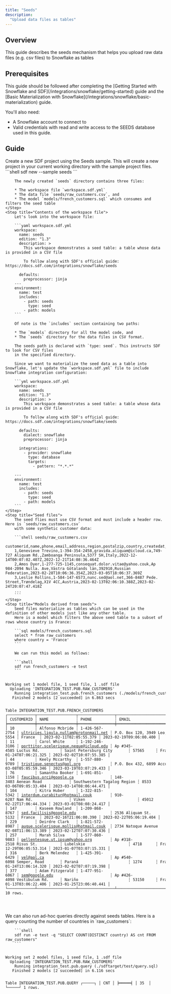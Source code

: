 ```yaml
---
title: "Seeds"
description:
  "Upload data files as tables"
---
```


## Overview
This guide describes the seeds mechanism that helps you upload raw data files (e.g. csv files) 
to Snowflake as tables

## Prerequisites

<Info>
This guide should be followed after completing the [Getting Started with Snowflake and SDF](/integrations/snowflake/getting-started) guide and the [Basic Materialization with Snowflake](/integrations/snowflake/basic-materialization) guide.
</Info>

You'll also need:

- A Snowflake account to connect to
- Valid credentials with read and write access to the SEEDS database used in this guide.

## Guide

<Steps>
    <Step title="Create a new SDF Project from the Seeds Sample">
        Create a new SDF project using the Seeds sample. This will create a new project in your current working directory with the sample project files.
        ```shell
        sdf new --sample seeds
        ```


        The newly created `seeds` directory contains three files:

        * The workspace file `workspace.sdf.yml`
        * The data file `seeds/raw_customers.csv`, and
        * The model `models/french_customers.sql` which consumes and filters the seed table
    </Step>
    <Step title="Contents of the workspace file">
        Let's look into the workspace file:

        ```yaml workspace.sdf.yml
        workspace:
          name: seeds
          edition: "1.3"
          description: >
            This workspace demonstrates a seed table: a table whose data is provided in a CSV file

            To follow along with SDF's official guide:  https://docs.sdf.com/integrations/snowflake/seeds
        
          defaults:
            preprocessor: jinja
        ---
        environment:
          name: test
          includes:
            - path: seeds
              type: seed
            - path: models
        ```

        Of note is the `includes` section containing two paths:

        * The `models` directory for all the model code, and
        * The `seeds` directory for the data files in CSV format. 

        The seeds path is declared with `type: seed`. This instructs SDF to look for CSV files 
        in the specified directory.

        Since we want to materialize the seed data as a table into Snowflake, let's update the `workspace.sdf.yml` file to include Snowflake integration configuration:
          
        ```yml workspace.sdf.yml
        workspace:
          name: seeds
          edition: "1.3"
          description: >
            This workspace demonstrates a seed table: a table whose data is provided in a CSV file

            To follow along with SDF's official guide:  https://docs.sdf.com/integrations/snowflake/seeds

          defaults:
            dialect: snowflake
            preprocessor: jinja

          integrations:
            - provider: snowflake
              type: database
              targets:
                - pattern: "*.*.*"

        ---
        environment:
          name: test
          includes:
            - path: seeds
              type: seed
            - path: models
        ```
    </Step>
    <Step title="Seed files">
        The seed flies must use CSV format and must include a header row. Here is `seeds/raw_customers.csv` 
        with some synthetic customer data:

        ```shell seeds/raw_customers.csv
        customerid,name,phone,email,address,region,postalzip,country,createdat,updatedat
        1,Genevieve Trevino,1-394-354-2458,gravida.aliquam@icloud.ca,749-727 Aliquam Rd.,Zamboanga Peninsula,5377 SH,Italy,2022-12-14T00:07:02.407Z,2022-12-21T14:08:36.464Z
        2,Amos Dyer,1-277-725-1145,consequat.dolor.vitae@yahoo.couk,Ap 984-2094 Nulla. Ave,Västra Götalands län,392910,Russian Federation,2023-02-28T10:06:36.354Z,2023-03-05T18:06:37.369Z
        3,Leslie Rollins,1-584-147-6573,nunc.sed@aol.net,366-8487 Pede. Street,Trøndelag,X1V 4CC,Austria,2023-02-13T02:06:10.388Z,2023-02-24T20:07:47.418Z
        ...
        ```
    </Step>
    <Step title="Models derived from seeds">
        Seed files materialize as tables which can be used in the definition of other models just like any other table.
        Here is a model which filters the above seed table to a subset of rows whose country is France:

        ```sql models/french_customers.sql
        select * from raw_customers
        where country = 'France'
        ```

        We can run this model as follows:

        ```shell
        sdf run french_customers -e test
        ```


<div className="bg-[#0F1117] dark:bg-codeblock rounded-xl dark:ring-1 dark:ring-gray-800/50 relative">
<pre style={{ fontFamily: 'monospace', backgroundColor: 'transparent' }} className='language-shell'>
<code className='language-shell'>
Working&nbsp;set&nbsp;1&nbsp;model&nbsp;file,&nbsp;1&nbsp;seed&nbsp;file,&nbsp;1&nbsp;.sdf&nbsp;file
&nbsp;&nbsp;Uploading&nbsp;&#39;INTEGRATION_TEST.PUB.RAW_CUSTOMERS&#39;
&nbsp;&nbsp;&nbsp;&nbsp;Running&nbsp;integration_test.pub.french_customers&nbsp;(./models/french_customers.sql)
&nbsp;&nbsp;&nbsp;Finished&nbsp;2&nbsp;models&nbsp;[2&nbsp;succeeded]&nbsp;in&nbsp;6.863&nbsp;secs

Table&nbsp;INTEGRATION_TEST.PUB.FRENCH_CUSTOMERS
┌────────────┬─────────────────┬────────────────┬────────────────────────────────────────┬─────────────────────────────────┬─────────────────────────────┬───────────┬─────────┬─────────────────────────┬─────────────────────────┐
│&nbsp;CUSTOMERID&nbsp;┆&nbsp;NAME&nbsp;&nbsp;&nbsp;&nbsp;&nbsp;&nbsp;&nbsp;&nbsp;&nbsp;&nbsp;&nbsp;&nbsp;┆&nbsp;PHONE&nbsp;&nbsp;&nbsp;&nbsp;&nbsp;&nbsp;&nbsp;&nbsp;&nbsp;&nbsp;┆&nbsp;EMAIL&nbsp;&nbsp;&nbsp;&nbsp;&nbsp;&nbsp;&nbsp;&nbsp;&nbsp;&nbsp;&nbsp;&nbsp;&nbsp;&nbsp;&nbsp;&nbsp;&nbsp;&nbsp;&nbsp;&nbsp;&nbsp;&nbsp;&nbsp;&nbsp;&nbsp;&nbsp;&nbsp;&nbsp;&nbsp;&nbsp;&nbsp;&nbsp;&nbsp;&nbsp;┆&nbsp;ADDRESS&nbsp;&nbsp;&nbsp;&nbsp;&nbsp;&nbsp;&nbsp;&nbsp;&nbsp;&nbsp;&nbsp;&nbsp;&nbsp;&nbsp;&nbsp;&nbsp;&nbsp;&nbsp;&nbsp;&nbsp;&nbsp;&nbsp;&nbsp;&nbsp;&nbsp;┆&nbsp;REGION&nbsp;&nbsp;&nbsp;&nbsp;&nbsp;&nbsp;&nbsp;&nbsp;&nbsp;&nbsp;&nbsp;&nbsp;&nbsp;&nbsp;&nbsp;&nbsp;&nbsp;&nbsp;&nbsp;&nbsp;&nbsp;&nbsp;┆&nbsp;POSTALZIP&nbsp;┆&nbsp;COUNTRY&nbsp;┆&nbsp;CREATEDAT&nbsp;&nbsp;&nbsp;&nbsp;&nbsp;&nbsp;&nbsp;&nbsp;&nbsp;&nbsp;&nbsp;&nbsp;&nbsp;&nbsp;&nbsp;┆&nbsp;UPDATEDAT&nbsp;&nbsp;&nbsp;&nbsp;&nbsp;&nbsp;&nbsp;&nbsp;&nbsp;&nbsp;&nbsp;&nbsp;&nbsp;&nbsp;&nbsp;│
╞════════════╪═════════════════╪════════════════╪════════════════════════════════════════╪═════════════════════════════════╪═════════════════════════════╪═══════════╪═════════╪═════════════════════════╪═════════════════════════╡
│&nbsp;10&nbsp;&nbsp;&nbsp;&nbsp;&nbsp;&nbsp;&nbsp;&nbsp;&nbsp;┆&nbsp;Alfonso&nbsp;Mcbride&nbsp;┆&nbsp;1&#45;426&#45;567&#45;2754&nbsp;┆&nbsp;ultricies.ligula.nullam@protonmail.net&nbsp;┆&nbsp;P.O.&nbsp;Box&nbsp;120,&nbsp;3949&nbsp;Leo,&nbsp;Rd.&nbsp;&nbsp;&nbsp;&nbsp;&nbsp;┆&nbsp;North&nbsp;Island&nbsp;&nbsp;&nbsp;&nbsp;&nbsp;&nbsp;&nbsp;&nbsp;&nbsp;&nbsp;&nbsp;&nbsp;&nbsp;&nbsp;&nbsp;&nbsp;┆&nbsp;4751&#45;5554&nbsp;┆&nbsp;France&nbsp;&nbsp;┆&nbsp;2023&#45;02&#45;11T02:05:55.379&nbsp;┆&nbsp;2023&#45;02&#45;19T09:06:00.400&nbsp;│
│&nbsp;11&nbsp;&nbsp;&nbsp;&nbsp;&nbsp;&nbsp;&nbsp;&nbsp;&nbsp;┆&nbsp;Carol&nbsp;White&nbsp;&nbsp;&nbsp;&nbsp;&nbsp;┆&nbsp;1&#45;192&#45;246&#45;3106&nbsp;┆&nbsp;porttitor.scelerisque.neque@icloud.edu&nbsp;┆&nbsp;Ap&nbsp;#345&#45;4585&nbsp;Luctus&nbsp;Rd.&nbsp;&nbsp;&nbsp;&nbsp;&nbsp;&nbsp;&nbsp;&nbsp;&nbsp;┆&nbsp;Saint&nbsp;Petersburg&nbsp;City&nbsp;&nbsp;&nbsp;&nbsp;&nbsp;&nbsp;&nbsp;┆&nbsp;57565&nbsp;&nbsp;&nbsp;&nbsp;&nbsp;┆&nbsp;France&nbsp;&nbsp;┆&nbsp;2023&#45;01&#45;24T07:06:21.325&nbsp;┆&nbsp;2023&#45;02&#45;02T10:07:55.385&nbsp;│
│&nbsp;44&nbsp;&nbsp;&nbsp;&nbsp;&nbsp;&nbsp;&nbsp;&nbsp;&nbsp;┆&nbsp;Keely&nbsp;Mccarthy&nbsp;&nbsp;┆&nbsp;1&#45;557&#45;880&#45;9789&nbsp;┆&nbsp;tristique.senectus@aol.org&nbsp;&nbsp;&nbsp;&nbsp;&nbsp;&nbsp;&nbsp;&nbsp;&nbsp;&nbsp;&nbsp;&nbsp;&nbsp;┆&nbsp;P.O.&nbsp;Box&nbsp;432,&nbsp;6899&nbsp;Accumsan&nbsp;Rd.&nbsp;┆&nbsp;Luxemburg&nbsp;&nbsp;&nbsp;&nbsp;&nbsp;&nbsp;&nbsp;&nbsp;&nbsp;&nbsp;&nbsp;&nbsp;&nbsp;&nbsp;&nbsp;&nbsp;&nbsp;&nbsp;&nbsp;┆&nbsp;7542&nbsp;&nbsp;&nbsp;&nbsp;&nbsp;&nbsp;┆&nbsp;France&nbsp;&nbsp;┆&nbsp;2023&#45;03&#45;08T05:05:59.346&nbsp;┆&nbsp;2023&#45;03&#45;19T03:07:29.433&nbsp;│
│&nbsp;76&nbsp;&nbsp;&nbsp;&nbsp;&nbsp;&nbsp;&nbsp;&nbsp;&nbsp;┆&nbsp;Samantha&nbsp;Booker&nbsp;┆&nbsp;1&#45;691&#45;851&#45;1158&nbsp;┆&nbsp;faucibus.orci@google.ca&nbsp;&nbsp;&nbsp;&nbsp;&nbsp;&nbsp;&nbsp;&nbsp;&nbsp;&nbsp;&nbsp;&nbsp;&nbsp;&nbsp;&nbsp;&nbsp;┆&nbsp;148&#45;3403&nbsp;Aenean&nbsp;Road&nbsp;&nbsp;&nbsp;&nbsp;&nbsp;&nbsp;&nbsp;&nbsp;&nbsp;&nbsp;&nbsp;&nbsp;┆&nbsp;Southwestern&nbsp;Tagalog&nbsp;Region&nbsp;┆&nbsp;8533&nbsp;&nbsp;&nbsp;&nbsp;&nbsp;&nbsp;┆&nbsp;France&nbsp;&nbsp;┆&nbsp;2023&#45;03&#45;06T09:05:33.404&nbsp;┆&nbsp;2023&#45;03&#45;14T08:06:44.471&nbsp;│
│&nbsp;104&nbsp;&nbsp;&nbsp;&nbsp;&nbsp;&nbsp;&nbsp;&nbsp;┆&nbsp;Kitra&nbsp;Huber&nbsp;&nbsp;&nbsp;&nbsp;&nbsp;┆&nbsp;1&#45;322&#45;815&#45;5342&nbsp;┆&nbsp;interdum.curabitur@hotmail.couk&nbsp;&nbsp;&nbsp;&nbsp;&nbsp;&nbsp;&nbsp;&nbsp;┆&nbsp;910&#45;6287&nbsp;Nam&nbsp;Rd.&nbsp;&nbsp;&nbsp;&nbsp;&nbsp;&nbsp;&nbsp;&nbsp;&nbsp;&nbsp;&nbsp;&nbsp;&nbsp;&nbsp;&nbsp;&nbsp;┆&nbsp;Viken&nbsp;&nbsp;&nbsp;&nbsp;&nbsp;&nbsp;&nbsp;&nbsp;&nbsp;&nbsp;&nbsp;&nbsp;&nbsp;&nbsp;&nbsp;&nbsp;&nbsp;&nbsp;&nbsp;&nbsp;&nbsp;&nbsp;&nbsp;┆&nbsp;45012&nbsp;&nbsp;&nbsp;&nbsp;&nbsp;┆&nbsp;France&nbsp;&nbsp;┆&nbsp;2023&#45;02&#45;22T17:06:44.334&nbsp;┆&nbsp;2023&#45;03&#45;01T08:08:24.417&nbsp;│
│&nbsp;147&nbsp;&nbsp;&nbsp;&nbsp;&nbsp;&nbsp;&nbsp;&nbsp;┆&nbsp;Kaseem&nbsp;Rowland&nbsp;&nbsp;┆&nbsp;1&#45;209&#45;868&#45;8767&nbsp;┆&nbsp;sed.facilisis@google.edu&nbsp;&nbsp;&nbsp;&nbsp;&nbsp;&nbsp;&nbsp;&nbsp;&nbsp;&nbsp;&nbsp;&nbsp;&nbsp;&nbsp;&nbsp;┆&nbsp;2536&nbsp;Aliquam&nbsp;St.&nbsp;&nbsp;&nbsp;&nbsp;&nbsp;&nbsp;&nbsp;&nbsp;&nbsp;&nbsp;&nbsp;&nbsp;&nbsp;&nbsp;&nbsp;&nbsp;┆&nbsp;Cartago&nbsp;&nbsp;&nbsp;&nbsp;&nbsp;&nbsp;&nbsp;&nbsp;&nbsp;&nbsp;&nbsp;&nbsp;&nbsp;&nbsp;&nbsp;&nbsp;&nbsp;&nbsp;&nbsp;&nbsp;&nbsp;┆&nbsp;8576&#45;5132&nbsp;┆&nbsp;France&nbsp;&nbsp;┆&nbsp;2023&#45;02&#45;16T21:06:00.390&nbsp;┆&nbsp;2023&#45;02&#45;22T05:06:19.404&nbsp;│
│&nbsp;229&nbsp;&nbsp;&nbsp;&nbsp;&nbsp;&nbsp;&nbsp;&nbsp;┆&nbsp;Deirdre&nbsp;Clark&nbsp;&nbsp;&nbsp;┆&nbsp;1&#45;821&#45;572&#45;8987&nbsp;┆&nbsp;augue.scelerisque.mollis@hotmail.couk&nbsp;&nbsp;┆&nbsp;2734&nbsp;Natoque&nbsp;Avenue&nbsp;&nbsp;&nbsp;&nbsp;&nbsp;&nbsp;&nbsp;&nbsp;&nbsp;&nbsp;&nbsp;&nbsp;&nbsp;┆&nbsp;North&nbsp;Chungcheong&nbsp;&nbsp;&nbsp;&nbsp;&nbsp;&nbsp;&nbsp;&nbsp;&nbsp;&nbsp;&nbsp;┆&nbsp;858642&nbsp;&nbsp;&nbsp;&nbsp;┆&nbsp;France&nbsp;&nbsp;┆&nbsp;2023&#45;02&#45;08T11:06:13.389&nbsp;┆&nbsp;2023&#45;02&#45;12T07:07:30.436&nbsp;│
│&nbsp;257&nbsp;&nbsp;&nbsp;&nbsp;&nbsp;&nbsp;&nbsp;&nbsp;┆&nbsp;Marah&nbsp;Silva&nbsp;&nbsp;&nbsp;&nbsp;&nbsp;┆&nbsp;1&#45;577&#45;860&#45;9883&nbsp;┆&nbsp;pellentesque.ut.ipsum@yahoo.org&nbsp;&nbsp;&nbsp;&nbsp;&nbsp;&nbsp;&nbsp;&nbsp;┆&nbsp;Ap&nbsp;#318&#45;2518&nbsp;Risus&nbsp;St.&nbsp;&nbsp;&nbsp;&nbsp;&nbsp;&nbsp;&nbsp;&nbsp;&nbsp;&nbsp;┆&nbsp;Lubelskie&nbsp;&nbsp;&nbsp;&nbsp;&nbsp;&nbsp;&nbsp;&nbsp;&nbsp;&nbsp;&nbsp;&nbsp;&nbsp;&nbsp;&nbsp;&nbsp;&nbsp;&nbsp;&nbsp;┆&nbsp;4718&nbsp;&nbsp;&nbsp;&nbsp;&nbsp;&nbsp;┆&nbsp;France&nbsp;&nbsp;┆&nbsp;2022&#45;12&#45;29T06:05:53.314&nbsp;┆&nbsp;2023&#45;01&#45;07T03:07:15.331&nbsp;│
│&nbsp;316&nbsp;&nbsp;&nbsp;&nbsp;&nbsp;&nbsp;&nbsp;&nbsp;┆&nbsp;Berk&nbsp;Melendez&nbsp;&nbsp;&nbsp;┆&nbsp;1&#45;425&#45;391&#45;6429&nbsp;┆&nbsp;vel@aol.ca&nbsp;&nbsp;&nbsp;&nbsp;&nbsp;&nbsp;&nbsp;&nbsp;&nbsp;&nbsp;&nbsp;&nbsp;&nbsp;&nbsp;&nbsp;&nbsp;&nbsp;&nbsp;&nbsp;&nbsp;&nbsp;&nbsp;&nbsp;&nbsp;&nbsp;&nbsp;&nbsp;&nbsp;&nbsp;┆&nbsp;Ap&nbsp;#540&#45;6098&nbsp;Semper,&nbsp;Road&nbsp;&nbsp;&nbsp;&nbsp;&nbsp;&nbsp;&nbsp;┆&nbsp;Paraná&nbsp;&nbsp;&nbsp;&nbsp;&nbsp;&nbsp;&nbsp;&nbsp;&nbsp;&nbsp;&nbsp;&nbsp;&nbsp;&nbsp;&nbsp;&nbsp;&nbsp;&nbsp;&nbsp;&nbsp;&nbsp;&nbsp;┆&nbsp;1274&nbsp;&nbsp;&nbsp;&nbsp;&nbsp;&nbsp;┆&nbsp;France&nbsp;&nbsp;┆&nbsp;2023&#45;01&#45;24T13:06:14.320&nbsp;┆&nbsp;2023&#45;02&#45;02T07:07:19.398&nbsp;│
│&nbsp;377&nbsp;&nbsp;&nbsp;&nbsp;&nbsp;&nbsp;&nbsp;&nbsp;┆&nbsp;Adam&nbsp;Fitzgerald&nbsp;┆&nbsp;1&#45;477&#45;951&#45;6067&nbsp;┆&nbsp;sem@google.edu&nbsp;&nbsp;&nbsp;&nbsp;&nbsp;&nbsp;&nbsp;&nbsp;&nbsp;&nbsp;&nbsp;&nbsp;&nbsp;&nbsp;&nbsp;&nbsp;&nbsp;&nbsp;&nbsp;&nbsp;&nbsp;&nbsp;&nbsp;&nbsp;&nbsp;┆&nbsp;Ap&nbsp;#426&#45;4098&nbsp;Vestibulum&nbsp;Rd.&nbsp;&nbsp;&nbsp;&nbsp;&nbsp;┆&nbsp;Nariño&nbsp;&nbsp;&nbsp;&nbsp;&nbsp;&nbsp;&nbsp;&nbsp;&nbsp;&nbsp;&nbsp;&nbsp;&nbsp;&nbsp;&nbsp;&nbsp;&nbsp;&nbsp;&nbsp;&nbsp;&nbsp;&nbsp;┆&nbsp;53150&nbsp;&nbsp;&nbsp;&nbsp;&nbsp;┆&nbsp;France&nbsp;&nbsp;┆&nbsp;2023&#45;01&#45;13T03:06:22.406&nbsp;┆&nbsp;2023&#45;01&#45;25T23:06:40.441&nbsp;│
└────────────┴─────────────────┴────────────────┴────────────────────────────────────────┴─────────────────────────────────┴─────────────────────────────┴───────────┴─────────┴─────────────────────────┴─────────────────────────┘
10&nbsp;rows.

</code>
</pre>
</div>
    </Step>
    <Step title="Ad-hoc queries against seeds">
        We can also run ad-hoc queries directly against seeds tables. Here is a query counting the number of countries
        in `raw_customers`:

        ```shell
        sdf run -e test -q "SELECT COUNT(DISTINCT country) AS cnt FROM raw_customers"
        ```

<div className="bg-[#0F1117] dark:bg-codeblock rounded-xl dark:ring-1 dark:ring-gray-800/50 relative">
<pre style={{ fontFamily: 'monospace', backgroundColor: 'transparent' }} className='language-shell'>
<code className='language-shell'>
Working&nbsp;set&nbsp;2&nbsp;model&nbsp;files,&nbsp;1&nbsp;seed&nbsp;file,&nbsp;1&nbsp;.sdf&nbsp;file
&nbsp;&nbsp;Uploading&nbsp;&#39;INTEGRATION_TEST.PUB.RAW_CUSTOMERS&#39;
&nbsp;&nbsp;&nbsp;&nbsp;Running&nbsp;integration_test.pub.query&nbsp;(./sdftarget/test/query.sql)
&nbsp;&nbsp;&nbsp;Finished&nbsp;2&nbsp;models&nbsp;[2&nbsp;succeeded]&nbsp;in&nbsp;6.116&nbsp;secs

Table&nbsp;INTEGRATION_TEST.PUB.QUERY
┌─────┐
│&nbsp;CNT&nbsp;│
╞═════╡
│&nbsp;35&nbsp;&nbsp;│
└─────┘
1&nbsp;rows.

</code>
</pre>
</div>
    </Step>
</Steps>

